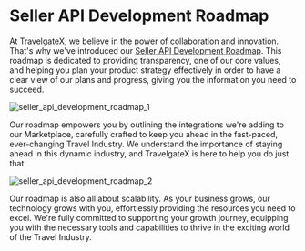 ﻿---
sidebar_position: 3
---

# Seller API Development Roadmap

At TravelgateX, we believe in the power of collaboration and innovation. That's why we've introduced our [Seller API Development Roadmap](https://docs.travelgatex.com/integrations-roadmap/). This roadmap is dedicated to providing transparency, one of our core values, and helping you plan your product strategy effectively in order to have a clear view of our plans and progress, giving you the information you need to succeed.


![seller_api_development_roadmap_1](https://storage.travelgate.com/kbase/seller_api_development_roadmap_1.jpg)

Our roadmap empowers you by outlining the integrations we're adding to our Marketplace, carefully crafted to keep you ahead in the fast-paced, ever-changing Travel Industry. We understand the importance of staying ahead in this dynamic industry, and TravelgateX is here to help you do just that.


![seller_api_development_roadmap_2](https://storage.travelgate.com/kbase/seller_api_development_roadmap_2.jpg)

Our roadmap is also all about scalability. As your business grows, our technology grows with you, effortlessly providing the resources you need to excel. We're fully committed to supporting your growth journey, equipping you with the necessary tools and capabilities to thrive in the exciting world of the Travel Industry.

<TipContactCustomerCare/> 
